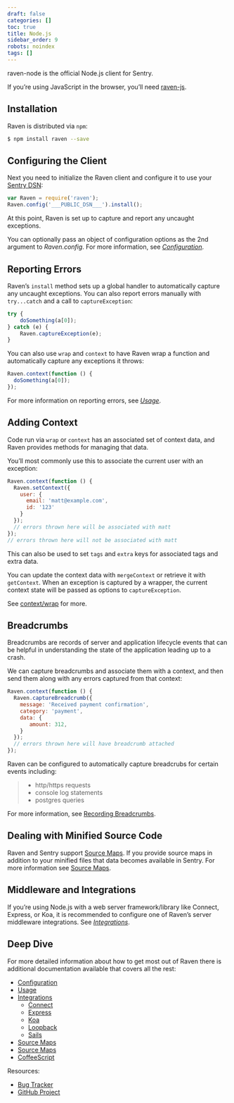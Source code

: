 ```yaml
---
draft: false
categories: []
toc: true
title: Node.js
sidebar_order: 9
robots: noindex
tags: []
---
```

raven-node is the official Node.js client for Sentry.

<Alert level="warning" title="Note"><markdown>

If you’re using JavaScript in the browser, you’ll need [raven-js](https://docs.sentry.io/clients/javascript).

</markdown></Alert>


<!-- WIZARD installation -->
## Installation

Raven is distributed via `npm`:

```bash
$ npm install raven --save
```


<!-- WIZARD configuration -->
## Configuring the Client

Next you need to initialize the Raven client and configure it to use your [Sentry DSN](/error-reporting/quickstart/#configure-the-dsn):

```javascript
var Raven = require('raven');
Raven.config('___PUBLIC_DSN___').install();
```

At this point, Raven is set up to capture and report any uncaught exceptions.

You can optionally pass an object of configuration options as the 2nd argument to _Raven.config_. For more information, see [_Configuration_](/clients/node/config/).


<!-- WIZARD reporting-errors -->
## Reporting Errors

Raven’s `install` method sets up a global handler to automatically capture any uncaught exceptions. You can also report errors manually with `try...catch` and a call to `captureException`:

```javascript
try {
    doSomething(a[0]);
} catch (e) {
    Raven.captureException(e);
}
```


You can also use `wrap` and `context` to have Raven wrap a function and automatically capture any exceptions it throws:

```javascript
Raven.context(function () {
  doSomething(a[0]);
});
```

For more information on reporting errors, see [_Usage_](/clients/node/usage/).

## Adding Context

Code run via `wrap` or `context` has an associated set of context data, and Raven provides methods for managing that data.

You’ll most commonly use this to associate the current user with an exception:

```javascript
Raven.context(function () {
  Raven.setContext({
    user: {
      email: 'matt@example.com',
      id: '123'
    }
  });
  // errors thrown here will be associated with matt
});
// errors thrown here will not be associated with matt
```

This can also be used to set `tags` and `extra` keys for associated tags and extra data.

You can update the context data with `mergeContext` or retrieve it with `getContext`. When an exception is captured by a wrapper, the current context state will be passed as options to `captureException`.

See [context/wrap](/clients/node/usage/#raven-node-additional-context) for more.

## Breadcrumbs

Breadcrumbs are records of server and application lifecycle events that can be helpful in understanding the state of the application leading up to a crash.

We can capture breadcrumbs and associate them with a context, and then send them along with any errors captured from that context:

```javascript
Raven.context(function () {
  Raven.captureBreadcrumb({
    message: 'Received payment confirmation',
    category: 'payment',
    data: {
       amount: 312,
    }
  });
  // errors thrown here will have breadcrumb attached
});
```

Raven can be configured to automatically capture breadcrubs for certain events including:

> -   http/https requests
> -   console log statements
> -   postgres queries

For more information, see [Recording Breadcrumbs](/clients/node/usage/#raven-recording-breadcrumbs).

## Dealing with Minified Source Code

Raven and Sentry support [Source Maps](http://www.html5rocks.com/en/tutorials/developertools/sourcemaps/). If you provide source maps in addition to your minified files that data becomes available in Sentry. For more information see [Source Maps](/clients/node/sourcemaps/#raven-node-sourcemaps).

## Middleware and Integrations

If you’re using Node.js with a web server framework/library like Connect, Express, or Koa, it is recommended to configure one of Raven’s server middleware integrations. See [_Integrations_](/clients/node/integrations/).

## Deep Dive

For more detailed information about how to get most out of Raven there is additional documentation available that covers all the rest:

-   [Configuration](/clients/node/config/)
-   [Usage](/clients/node/usage/)
-   [Integrations](/clients/node/integrations/)
    -   [Connect](/clients/node/integrations/#connect)
    -   [Express](/clients/node/integrations/#express)
    -   [Koa](/clients/node/integrations/#koa)
    -   [Loopback](/clients/node/integrations/#loopback)
    -   [Sails](/clients/node/integrations/#sails)
-   [Source Maps](/clients/node/sourcemaps/)
-   [Source Maps](/clients/node/typescript/)
-   [CoffeeScript](/clients/node/coffeescript/)

Resources:

-   [Bug Tracker](http://github.com/getsentry/sentry-javascript/issues)
-   [GitHub Project](http://github.com/getsentry/sentry-javascript)
